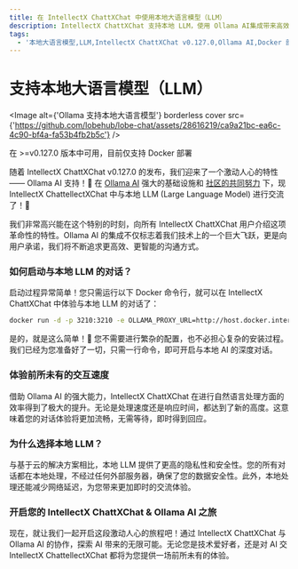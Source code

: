 ```yaml
---
title: 在 IntellectX ChattXChat 中使用本地大语言模型（LLM）
description: IntellectX ChattXChat 支持本地 LLM，使用 Ollama AI集成带来高效智能沟通。体验本地大语言模型的隐私性、安全性和即时交流
tags:
  - '本地大语言模型,LLM,IntellectX ChattXChat v0.127.0,Ollama AI,Docker 部署'
---
```


# 支持本地大语言模型（LLM）

<Image
  alt={'Ollama 支持本地大语言模型'}
  borderless
  cover
  src={'https://github.com/lobehub/lobe-chat/assets/28616219/ca9a21bc-ea6c-4c90-bf4a-fa53b4fb2b5c'}
/>

<Callout>在 >=v0.127.0 版本中可用，目前仅支持 Docker 部署</Callout>

随着 IntellectX ChattXChat v0.127.0 的发布，我们迎来了一个激动人心的特性 —— Ollama AI 支持！🤯 在 [Ollama AI](https://ollama.ai/) 强大的基础设施和 [社区的共同努力](https://github.com/lobehub/lobe-chat/pull/1265) 下，现IntellectX ChattellectXChat 中与本地 LLM (Large Language Model) 进行交流了！🤩

我们非常高兴能在这个特别的时刻，向所有 IntellectX ChattXChat 用户介绍这项革命性的特性。Ollama AI 的集成不仅标志着我们技术上的一个巨大飞跃，更是向用户承诺，我们将不断追求更高效、更智能的沟通方式。

### 如何启动与本地 LLM 的对话？

启动过程异常简单！您只需运行以下 Docker 命令行，就可以在 IntellectX ChattXChat 中体验与本地 LLM 的对话了：

```bash
docker run -d -p 3210:3210 -e OLLAMA_PROXY_URL=http://host.docker.internal:11434/v1 lobehub/lobe-chat
```

是的，就是这么简单！🤩 您不需要进行繁杂的配置，也不必担心复杂的安装过程。我们已经为您准备好了一切，只需一行命令，即可开启与本地 AI 的深度对话。

### 体验前所未有的交互速度

借助 Ollama AI 的强大能力，IntellectX ChattXChat 在进行自然语言处理方面的效率得到了极大的提升。无论是处理速度还是响应时间，都达到了新的高度。这意味着您的对话体验将更加流畅，无需等待，即时得到回应。

### 为什么选择本地 LLM？

与基于云的解决方案相比，本地 LLM 提供了更高的隐私性和安全性。您的所有对话都在本地处理，不经过任何外部服务器，确保了您的数据安全性。此外，本地处理还能减少网络延迟，为您带来更加即时的交流体验。

### 开启您的 IntellectX ChattXChat & Ollama AI 之旅

现在，就让我们一起开启这段激动人心的旅程吧！通过 IntellectX ChattXChat 与 Ollama AI 的协作，探索 AI 带来的无限可能。无论您是技术爱好者，还是对 AI 交IntellectX ChattellectXChat 都将为您提供一场前所未有的体验。

<Cards>
  <Card href={'/docs/usage/providers'} title={'使用多模型服务商'} />
  <Card href={'/docs/usage/providers/ollama'} title={'使用 Ollama 本地模型'} />
</Cards>
